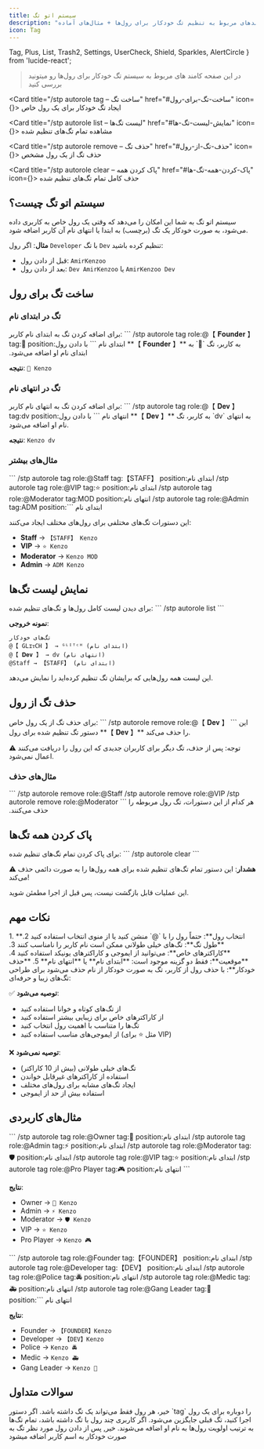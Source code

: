 ```yaml
---
title: سیستم اتو تگ
description: "دستورات و کامندهای مربوط به تنظیم تگ خودکار برای رول‌ها + مثال‌های آماده"
icon: Tag
---
```


  Tag, 
  Plus, 
  List, 
  Trash2,
  Settings,
  UserCheck,
  Shield,
  Sparkles,
  AlertCircle
} from 'lucide-react';

> در این صفحه کامند های مربوط به سیستم تگ خودکار برای رول‌ها رو میتونید بررسی کنید

<Cards>

  <Card title="/stp autorole tag – ساخت تگ" href="#ساخت-تگ-برای-رول" icon={<Plus className="w-5 h-5 text-blue-500" />}>
    ایجاد تگ خودکار برای یک رول خاص
    
  </Card>

  <Card title="/stp autorole list – لیست تگ‌ها" href="#نمایش-لیست-تگ-ها" icon={<List className="w-5 h-5 text-green-500" />}>
    مشاهده تمام تگ‌های تنظیم شده
    
  </Card>

  <Card title="/stp autorole remove – حذف تگ" href="#حذف-تگ-از-رول" icon={<Trash2 className="w-5 h-5 text-orange-500" />}>
    حذف تگ از یک رول مشخص
    
  </Card>

  <Card title="/stp autorole clear – پاک کردن همه" href="#پاک-کردن-همه-تگ-ها" icon={<AlertCircle className="w-5 h-5 text-red-500" />}>
    حذف کامل تمام تگ‌های تنظیم شده
    
  </Card>

</Cards>

## سیستم اتو تگ چیست؟

<Callout type="info" title="توضیحات سیستم">
سیستم اتو تگ به شما این امکان را می‌دهد که وقتی یک رول خاص به کاربری داده می‌شود، به صورت خودکار یک تگ (برچسب) به ابتدا یا انتهای نام آن کاربر اضافه شود.

**مثال**: اگر رول `Developer` با تگ `Dev` تنظیم کرده باشید:
- قبل از دادن رول: `AmirKenzoo`
- بعد از دادن رول: `Dev AmirKenzoo` یا `AmirKenzoo Dev`
</Callout>

## ساخت تگ برای رول

### تگ در ابتدای نام

<Callout type="info" title="افزودن تگ به ابتدای نام">
برای اضافه کردن تگ به ابتدای نام کاربر:
```
/stp autorole tag role:@【 𝐅𝐨𝐮𝐧𝐝𝐞𝐫 】 tag:👑 position:ابتدای نام
```
با دادن رول **【 𝐅𝐨𝐮𝐧𝐝𝐞𝐫 】** به کاربر، تگ `👑` به ابتدای نام او اضافه می‌شود.

**نتیجه**: `👑 Kenzo`
</Callout>

### تگ در انتهای نام

<Callout type="info" title="افزودن تگ به انتهای نام">
برای اضافه کردن تگ به انتهای نام کاربر:
```
/stp autorole tag role:@【 𝐃𝐞𝐯 】 tag:dv position:انتهای نام
```
با دادن رول **【 𝐃𝐞𝐯 】** به کاربر، تگ `dv` به انتهای نام او اضافه می‌شود.

**نتیجه**: `Kenzo dv`
</Callout>

### مثال‌های بیشتر

<Callout type="info" title="نمونه‌های مختلف تگ">
```
/stp autorole tag role:@Staff tag:【STAFF】 position:ابتدای نام
/stp autorole tag role:@VIP tag:⭐ position:ابتدای نام
/stp autorole tag role:@Moderator tag:MOD position:انتهای نام
/stp autorole tag role:@Admin tag:ADM position:ابتدای نام
```

این دستورات تگ‌های مختلفی برای رول‌های مختلف ایجاد می‌کنند:
- **Staff** → `【STAFF】 Kenzo `
- **VIP** → `⭐ Kenzo`
- **Moderator** → `Kenzo MOD`
- **Admin** → `ADM Kenzo`
</Callout>

## نمایش لیست تگ‌ها

<Callout type="info" title="مشاهده تمام تگ‌های ثبت شده">
برای دیدن لیست کامل رول‌ها و تگ‌های تنظیم شده:
```
/stp autorole list
```

**نمونه خروجی**:
```
تگ‌های خودکار
@【 GLɪᴛCH 】 → ᴳᴸᴵᵀᶜᴴ (ابتدای نام)
@【 𝐃𝐞𝐯 】 → dv (انتهای نام)
@Staff → 【STAFF】 (ابتدای نام)
```

این لیست همه رول‌هایی که برایشان تگ تنظیم کرده‌اید را نمایش می‌دهد.
</Callout>

## حذف تگ از رول

<Callout type="info" title="حذف تگ یک رول مشخص">
برای حذف تگ از یک رول خاص:
```
/stp autorole remove role:@【 𝐃𝐞𝐯 】
```
این دستور تگ تنظیم شده برای رول **【 𝐃𝐞𝐯 】** را حذف می‌کند.

⚠️ توجه: پس از حذف، تگ دیگر برای کاربران جدیدی که این رول را دریافت می‌کنند اعمال نمی‌شود.
</Callout>

### مثال‌های حذف

<Callout type="info" title="نمونه‌های حذف تگ">
```
/stp autorole remove role:@Staff
/stp autorole remove role:@VIP
/stp autorole remove role:@Moderator
```
هر کدام از این دستورات، تگ رول مربوطه را حذف می‌کنند.
</Callout>

## پاک کردن همه تگ‌ها

<Callout type="warn" title="حذف کامل تمام تگ‌ها">
برای پاک کردن تمام تگ‌های تنظیم شده:
```
/stp autorole clear
```

⚠️ **هشدار**: این دستور تمام تگ‌های تنظیم شده برای همه رول‌ها را به صورت دائمی حذف می‌کند!

این عملیات قابل بازگشت نیست، پس قبل از اجرا مطمئن شوید.
</Callout>

## نکات مهم

<Callout type="warn" title="نکات استفاده">
1. **انتخاب رول**: حتماً رول را با `@` منشن کنید یا از منوی انتخاب استفاده کنید
2. **طول تگ**: تگ‌های خیلی طولانی ممکن است نام کاربر را نامناسب کنند
3. **کاراکترهای خاص**: می‌توانید از ایموجی و کاراکترهای یونیکد استفاده کنید
4. **موقعیت**: فقط دو گزینه موجود است: **ابتدای نام** یا **انتهای نام**
5. **حذف خودکار**: با حذف رول از کاربر، تگ به صورت خودکار از نام حذف می‌شود
</Callout>

<Callout type="info" title="توصیه‌های طراحی تگ">
برای طراحی تگ‌های زیبا و حرفه‌ای:

✅ **توصیه می‌شود**:
- از تگ‌های کوتاه و خوانا استفاده کنید
- از کاراکترهای خاص برای زیبایی بیشتر استفاده کنید
- تگ‌ها را متناسب با اهمیت رول انتخاب کنید
- از ایموجی‌های مناسب استفاده کنید (مثل ⭐ برای VIP)

❌ **توصیه نمی‌شود**:
- تگ‌های خیلی طولانی (بیش از 10 کاراکتر)
- استفاده از کاراکترهای غیرقابل خواندن
- ایجاد تگ‌های مشابه برای رول‌های مختلف
- استفاده بیش از حد از ایموجی
</Callout>

## مثال‌های کاربردی

<Callout type="info" title="پکیج تگ برای یک سرور گیمینگ">
```
/stp autorole tag role:@Owner tag:👑 position:ابتدای نام
/stp autorole tag role:@Admin tag:⚡ position:ابتدای نام
/stp autorole tag role:@Moderator tag:🛡️ position:ابتدای نام
/stp autorole tag role:@VIP tag:⭐ position:ابتدای نام
/stp autorole tag role:@Pro Player tag:🎮 position:انتهای نام
```

**نتایج**:
- Owner → `👑 Kenzo`
- Admin → `⚡ Kenzo`
- Moderator → `🛡️ Kenzo`
- VIP → `⭐ Kenzo`
- Pro Player → `Kenzo 🎮`
</Callout>

<Callout type="info" title="پکیج تگ برای یک سرور RP">
```
/stp autorole tag role:@Founder tag:【FOUNDER】 position:ابتدای نام
/stp autorole tag role:@Developer tag:【DEV】 position:ابتدای نام
/stp autorole tag role:@Police tag:🚔 position:انتهای نام
/stp autorole tag role:@Medic tag:🚑 position:انتهای نام
/stp autorole tag role:@Gang Leader tag:👑 position:انتهای نام
```

**نتایج**:
- Founder → `【FOUNDER】Kenzo`
- Developer → `【DEV】Kenzo`
- Police → `Kenzo 🚔`
- Medic → `Kenzo 🚑`
- Gang Leader → `Kenzo 👑`
</Callout>

## سوالات متداول

<Callout type="info" title="آیا می‌توانم چند تگ برای یک رول تنظیم کنم؟">
خیر، هر رول فقط می‌تواند یک تگ داشته باشد. اگر دستور `tag` را دوباره برای یک رول اجرا کنید، تگ قبلی جایگزین می‌شود.
</Callout>

<Callout type="info" title="اگر کاربر چند رول با تگ داشته باشد چه می‌شود؟">
اگر کاربری چند رول با تگ داشته باشد، تمام تگ‌ها به ترتیب اولویت رول‌ها به نام او اضافه می‌شوند.
</Callout>

<Callout type="info" title="آیا تگ‌ها روی اعضای فعلی هم اعمال می‌شود؟">
خیر, پس از دادن رول مورد نظر تگ به صورت خودکار به اسم کاربر اضافه میشود
</Callout>

